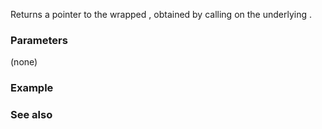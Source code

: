 {{cpp/io/basic_osyncstream/title|get_wrapped}}
{{cpp/io/basic_osyncstream/navbar}}
{{dcl begin}}
{{dcl|1=
streambuf_type* get_wrapped() const noexcept;
}}
{{dcl end}}

Returns a pointer to the wrapped {{lc|std::basic_streambuf}}, obtained by calling {{ltt|cpp/io/basic_syncbuf/get_wrapped|get_wrapped()}} on the underlying {{lc|std::basic_syncbuf}}.
 
===Parameters===
(none)

===Example===
{{example
|Wrapped buffer can be safely wrapped again in a different synchronized output stream.
|code=
#include &lt;iostream&gt;
#include &lt;syncstream&gt;

int main()
{
    std::osyncstream bout1(std::cout);
    bout1 &lt;&lt; "Hello, ";
    {
        std::osyncstream(bout1.get_wrapped()) &lt;&lt; "Goodbye, " &lt;&lt; "Planet!" &lt;&lt; '\n';
    } // emits the contents of the temporary buffer
    bout1 &lt;&lt; "World!" &lt;&lt; '\n';
} // emits the contents of bout1
|output=
Goodbye, Planet!
Hello, World!
}}

===See also===
{{dsc begin}}
{{dsc inc|cpp/io/basic_osyncstream/dsc destructor}}
{{dsc inc|cpp/io/basic_syncbuf/dsc get_wrapped}}
{{dsc end}}

{{langlinks|es|ja|zh}}
